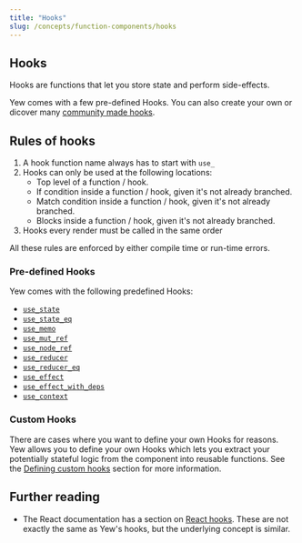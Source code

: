 ```yaml
---
title: "Hooks"
slug: /concepts/function-components/hooks
---
```


## Hooks

Hooks are functions that let you store state and perform side-effects.

Yew comes with a few pre-defined Hooks. You can also create your own or dicover many [community made hooks](/community/awesome#hooks).

## Rules of hooks

1. A hook function name always has to start with `use_`
2. Hooks can only be used at the following locations:
   - Top level of a function / hook.
   - If condition inside a function / hook, given it's not already branched.
   - Match condition inside a function / hook, given it's not already branched.
   - Blocks inside a function / hook, given it's not already branched.
3. Hooks every render must be called in the same order

All these rules are enforced by either compile time or run-time errors.

### Pre-defined Hooks

Yew comes with the following predefined Hooks:

- [`use_state`](./pre-defined-hooks.mdx#use_state)
- [`use_state_eq`](./pre-defined-hooks.mdx#use_state_eq)
- [`use_memo`](./pre-defined-hooks.mdx#use_memo)
- [`use_mut_ref`](./pre-defined-hooks.mdx#use_mut_ref)
- [`use_node_ref`](./pre-defined-hooks.mdx#use_node_ref)
- [`use_reducer`](./pre-defined-hooks.mdx#use_reducer)
- [`use_reducer_eq`](./pre-defined-hooks.mdx#use_reducer_eq)
- [`use_effect`](./pre-defined-hooks.mdx#use_effect)
- [`use_effect_with_deps`](./pre-defined-hooks.mdx#use_effect_with_deps)
- [`use_context`](./pre-defined-hooks.mdx#use_context)

### Custom Hooks

There are cases where you want to define your own Hooks for reasons. Yew allows you to define your own Hooks which lets you extract your potentially stateful logic from the component into reusable functions.
See the [Defining custom hooks](./custom-hooks.mdx#defining-custom-hooks) section for more information.

## Further reading

- The React documentation has a section on [React hooks](https://reactjs.org/docs/hooks-intro.html).
  These are not exactly the same as Yew's hooks, but the underlying concept is similar.
